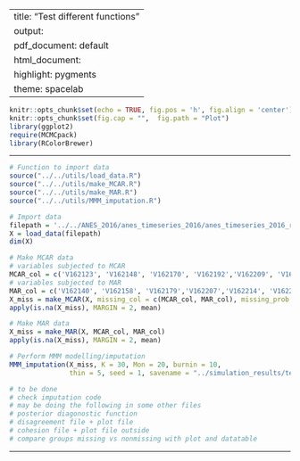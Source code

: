 
---
title: "Test different functions"
output:
  pdf_document: default
  html_document:
    highlight: pygments
    theme: spacelab
---

```r
knitr::opts_chunk$set(echo = TRUE, fig.pos = 'h', fig.align = 'center')
knitr::opts_chunk$set(fig.cap = "",  fig.path = "Plot")
library(ggplot2)
require(MCMCpack)
library(RColorBrewer)
```

* * *

```r
# Function to import data
source("../../utils/load_data.R")
source("../../utils/make_MCAR.R")
source("../../utils/make_MAR.R")
source("../../utils/MMM_imputation.R")
```

```r
# Import data
filepath = '../../ANES_2016/anes_timeseries_2016/anes_timeseries_2016_rawdata.txt'
X = load_data(filepath)
dim(X)
```

```r
# Make MCAR data
# variables subjected to MCAR
MCAR_col = c('V162123', 'V162148', 'V162170', 'V162192','V162209', 'V162246')
# variables subjected to MAR
MAR_col = c('V162140', 'V162158', 'V162179','V162207','V162214', 'V162269')
X_miss = make_MCAR(X, missing_col = c(MCAR_col, MAR_col), missing_prob = 0.3)
apply(is.na(X_miss), MARGIN = 2, mean)
```

```r
# Make MAR data
X_miss = make_MAR(X, MCAR_col, MAR_col)
apply(is.na(X_miss), MARGIN = 2, mean)
```

```r
# Perform MMM modelling/imputation
MMM_imputation(X_miss, K = 30, Mon = 20, burnin = 10, 
               thin = 5, seed = 1, savename = "../simulation_results/test.RData")
```

```r
# to be done
# check imputation code
# may be doing the following in some other files
# posterior diagonostic function
# disagreement file + plot file
# cohesion file + plot file outside
# compare groups missing vs nonmissing with plot and datatable
```

* * *



